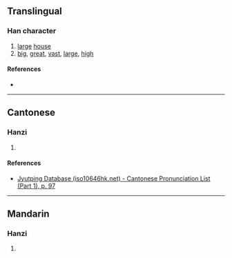 {{character info/new}}
==Translingual==

===Han character===
{{Han char|rn=40|rad=宀|as=18|sn=21|four=|canj=JUJT|ids=⿱宀豐}}

# [[large]] [[house]]
# [[big]], [[great]], [[vast]], [[large]], [[high]]

====References====
* {{Han ref|kx=0293.160|dkj=07380|dj=0580.030|hdz=20959.030|uh=5BF7|ud=23543}}

----

==Cantonese==

===Hanzi===
{{yue-hanzi|jyut=[[fung1]]|y=fung1}}

# {{defn|lang=yue|sort=宀18}}

====References====
* [http://www.iso10646hk.net/jp/document/download.jsp Jyutping Database (iso10646hk.net) - Cantonese Pronunciation List (Part 1), p. 97]

----

==Mandarin==

===Hanzi===
{{cmn-hanzi|pin=[[fēng]] ([[feng1]])|wg=feng<sup>1</sup>}}

# {{defn|lang=cmn|sort=宀18}}